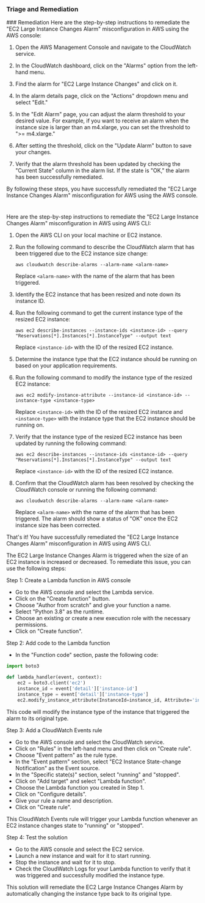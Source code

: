 
### Triage and Remediation
<Tabs>
<Tab title='Remediation'>
### Remediation

<AccordionGroup>
<Accordion title='Using Console' defaultOpen='true'>
Here are the step-by-step instructions to remediate the "EC2 Large Instance Changes Alarm" misconfiguration in AWS using the AWS console:

1. Open the AWS Management Console and navigate to the CloudWatch service.

2. In the CloudWatch dashboard, click on the "Alarms" option from the left-hand menu.

3. Find the alarm for "EC2 Large Instance Changes" and click on it.

4. In the alarm details page, click on the "Actions" dropdown menu and select "Edit."

5. In the "Edit Alarm" page, you can adjust the alarm threshold to your desired value. For example, if you want to receive an alarm when the instance size is larger than an m4.xlarge, you can set the threshold to ">= m4.xlarge."

6. After setting the threshold, click on the "Update Alarm" button to save your changes.

7. Verify that the alarm threshold has been updated by checking the "Current State" column in the alarm list. If the state is "OK," the alarm has been successfully remediated.

By following these steps, you have successfully remediated the "EC2 Large Instance Changes Alarm" misconfiguration for AWS using the AWS console.

#
</Accordion>

<Accordion title='Using CLI'>
Here are the step-by-step instructions to remediate the "EC2 Large Instance Changes Alarm" misconfiguration in AWS using AWS CLI:

1. Open the AWS CLI on your local machine or EC2 instance.

2. Run the following command to describe the CloudWatch alarm that has been triggered due to the EC2 instance size change:

   ```
   aws cloudwatch describe-alarms --alarm-name <alarm-name>
   ```

   Replace `<alarm-name>` with the name of the alarm that has been triggered.

3. Identify the EC2 instance that has been resized and note down its instance ID.

4. Run the following command to get the current instance type of the resized EC2 instance:

   ```
   aws ec2 describe-instances --instance-ids <instance-id> --query "Reservations[*].Instances[*].InstanceType" --output text
   ```

   Replace `<instance-id>` with the ID of the resized EC2 instance.

5. Determine the instance type that the EC2 instance should be running on based on your application requirements.

6. Run the following command to modify the instance type of the resized EC2 instance:

   ```
   aws ec2 modify-instance-attribute --instance-id <instance-id> --instance-type <instance-type>
   ```

   Replace `<instance-id>` with the ID of the resized EC2 instance and `<instance-type>` with the instance type that the EC2 instance should be running on.

7. Verify that the instance type of the resized EC2 instance has been updated by running the following command:

   ```
   aws ec2 describe-instances --instance-ids <instance-id> --query "Reservations[*].Instances[*].InstanceType" --output text
   ```

   Replace `<instance-id>` with the ID of the resized EC2 instance.

8. Confirm that the CloudWatch alarm has been resolved by checking the CloudWatch console or running the following command:

   ```
   aws cloudwatch describe-alarms --alarm-name <alarm-name>
   ```

   Replace `<alarm-name>` with the name of the alarm that has been triggered. The alarm should show a status of "OK" once the EC2 instance size has been corrected.

That's it! You have successfully remediated the "EC2 Large Instance Changes Alarm" misconfiguration in AWS using AWS CLI.
</Accordion>

<Accordion title='Using Python'>
The EC2 Large Instance Changes Alarm is triggered when the size of an EC2 instance is increased or decreased. To remediate this issue, you can use the following steps:

Step 1: Create a Lambda function in AWS console

- Go to the AWS console and select the Lambda service.
- Click on the "Create function" button.
- Choose "Author from scratch" and give your function a name.
- Select "Python 3.8" as the runtime.
- Choose an existing or create a new execution role with the necessary permissions.
- Click on "Create function".

Step 2: Add code to the Lambda function

- In the "Function code" section, paste the following code:

```python
import boto3

def lambda_handler(event, context):
    ec2 = boto3.client('ec2')
    instance_id = event['detail']['instance-id']
    instance_type = event['detail']['instance-type']
    ec2.modify_instance_attribute(InstanceId=instance_id, Attribute='instanceType', Value=instance_type)
```

This code will modify the instance type of the instance that triggered the alarm to its original type.

Step 3: Add a CloudWatch Events rule

- Go to the AWS console and select the CloudWatch service.
- Click on "Rules" in the left-hand menu and then click on "Create rule".
- Choose "Event pattern" as the rule type.
- In the "Event pattern" section, select "EC2 Instance State-change Notification" as the Event source.
- In the "Specific state(s)" section, select "running" and "stopped".
- Click on "Add target" and select "Lambda function".
- Choose the Lambda function you created in Step 1.
- Click on "Configure details".
- Give your rule a name and description.
- Click on "Create rule".

This CloudWatch Events rule will trigger your Lambda function whenever an EC2 instance changes state to "running" or "stopped".

Step 4: Test the solution

- Go to the AWS console and select the EC2 service.
- Launch a new instance and wait for it to start running.
- Stop the instance and wait for it to stop.
- Check the CloudWatch Logs for your Lambda function to verify that it was triggered and successfully modified the instance type.

This solution will remediate the EC2 Large Instance Changes Alarm by automatically changing the instance type back to its original type.
</Accordion>

</AccordionGroup>
</Tab>
</Tabs>
